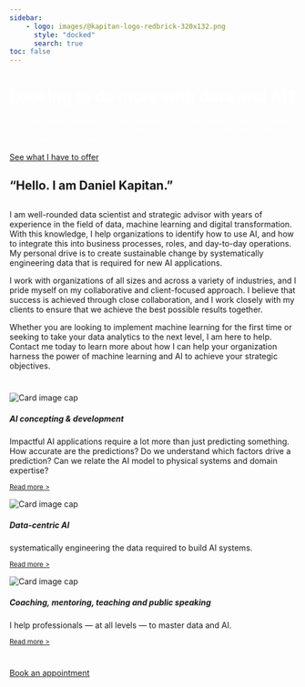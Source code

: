 ```yaml
---
sidebar:
    - logo: images/@kapitan-logo-redbrick-320x132.png
      style: "docked"
      search: true
toc: false
---
```


::: {.container-fluid}
```{=html}
<div class="p-5 mb-4 bg-light rounded-3 bgimg">
  <div class="container-fluid py-5">
    <h1 class="display-5 fw-bold">Looking to do more with data and AI?</h1>
    <p class="col-md-8 fs-4 hero-quote">As a data scientist, AI expert, architect, advisor, lecturer and mentor, I help people and organizations master data and AI in different roles, ultimately to create sustainable change with digital technologies.</p>
    <a href="src/services/index.html" class="btn btn-primary btn-lg" type="button">See what I have to offer</a>
  </div>
</div>

<style type="text/css">
.bgimg {
  background-image: url('images/hero-extended.png');
}
.hero-quote {
  font-family: "Zilla Slab";
  font-color: white;
  color: white;
}

.fw-bold {
  /* font-family: "Zilla Slab Highlight"; */
  font-style: bold !important;
  color: white !important;
}
</style>
```
:::

:::: {.container}
::: {.grid}

::: {.g-col-4}
# "Hello. I am Daniel Kapitan."
:::

::: {.g-col-8}
# 
I am well-rounded data scientist and strategic advisor with years of experience in the field of data, machine learning and digital transformation. With this knowledge, I help organizations to identify how to use AI, and how to integrate this into business processes, roles, and day-to-day operations. My personal drive is to create sustainable change by systematically engineering data that is required for new AI applications.

:::
:::
::::

I work with organizations of all sizes and across a variety of industries, and I pride myself on my collaborative and client-focused approach. I believe that success is achieved through close collaboration, and I work closely with my clients to ensure that we achieve the best possible results together.

Whether you are looking to implement machine learning for the first time or seeking to take your data analytics to the next level, I am here to help. Contact me today to learn more about how I can help your organization harness the power of machine learning and AI to achieve your strategic objectives.

# 
```{=html}
<div class="card-group">
  <div class="card">
    <img class="card-img-top" src="images/mathieu-stern-nDDVQzkc_fc-unsplash.jpg" alt="Card image cap">
    <div class="card-body">
      <h5 class="card-title">AI concepting & development</h5>
      <p class="card-text">Impactful AI applications require a lot more than just predicting something. How accurate are the predictions? Do we understand which factors drive a prediction? Can we relate the AI model to physical systems and domain expertise?</p>
      <p class="card-text"><small class="text-muted"><a href="src/services/ai-concepting.html">Read more ></a></small></p>
    </div>
  </div>
  <div class="card">
    <img class="card-img-top" src="images/fayette-reynolds-hYZRBIhf1bI-unsplash.jpg" alt="Card image cap">
    <div class="card-body">
      <h5 class="card-title">Data-centric AI</h5>
      <p class="card-text">systematically engineering the data required to build AI systems.</p>
      <p class="card-text"><small class="text-muted"><a href="src/services/data-centric-ai.html">Read more ></a></small></p>
    </div>
  </div>
  <div class="card">
    <img class="card-img-top" src="images/hero-speaking.png" alt="Card image cap">
    <div class="card-body">
      <h5 class="card-title">Coaching, mentoring, teaching and public speaking</h5>
      <p class="card-text">I help professionals — at all levels — to master data and AI.</p>
      <p class="card-text"><small class="text-muted"><a href="src/services/coaching.html">Read more ></a></small></p>
    </div>
  </div>
</div>
```
#
```{=html}
<a href="src/calendar.html" class="btn btn-primary btn-lg" type="button">Book an appointment</a>
```